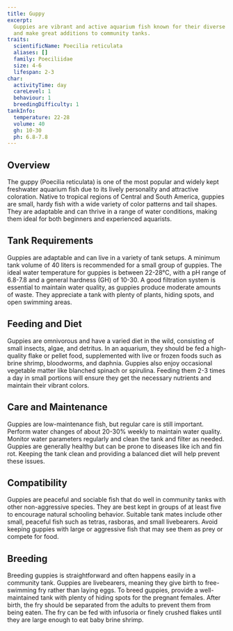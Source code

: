 ```yaml
---
title: Guppy
excerpt:
  Guppies are vibrant and active aquarium fish known for their diverse colors and patterns. They are easy to care for
  and make great additions to community tanks.
traits:
  scientificName: Poecilia reticulata
  aliases: []
  family: Poeciliidae
  size: 4-6
  lifespan: 2-3
char:
  activityTime: day
  careLevel: 1
  behaviour: 1
  breedingDifficulty: 1
tankInfo:
  temperature: 22-28
  volume: 40
  gh: 10-30
  ph: 6.8-7.8
---
```


## Overview

The guppy (Poecilia reticulata) is one of the most popular and widely kept freshwater aquarium fish due to its lively
personality and attractive coloration. Native to tropical regions of Central and South America, guppies are small, hardy
fish with a wide variety of color patterns and tail shapes. They are adaptable and can thrive in a range of water
conditions, making them ideal for both beginners and experienced aquarists.

## Tank Requirements

Guppies are adaptable and can live in a variety of tank setups. A minimum tank volume of 40 liters is recommended for a
small group of guppies. The ideal water temperature for guppies is between 22-28°C, with a pH range of 6.8-7.8 and a
general hardness (GH) of 10-30. A good filtration system is essential to maintain water quality, as guppies produce
moderate amounts of waste. They appreciate a tank with plenty of plants, hiding spots, and open swimming areas.

## Feeding and Diet

Guppies are omnivorous and have a varied diet in the wild, consisting of small insects, algae, and detritus. In an
aquarium, they should be fed a high-quality flake or pellet food, supplemented with live or frozen foods such as brine
shrimp, bloodworms, and daphnia. Guppies also enjoy occasional vegetable matter like blanched spinach or spirulina.
Feeding them 2-3 times a day in small portions will ensure they get the necessary nutrients and maintain their vibrant
colors.

## Care and Maintenance

Guppies are low-maintenance fish, but regular care is still important. Perform water changes of about 20-30% weekly to
maintain water quality. Monitor water parameters regularly and clean the tank and filter as needed. Guppies are
generally healthy but can be prone to diseases like ich and fin rot. Keeping the tank clean and providing a balanced
diet will help prevent these issues.

## Compatibility

Guppies are peaceful and sociable fish that do well in community tanks with other non-aggressive species. They are best
kept in groups of at least five to encourage natural schooling behavior. Suitable tank mates include other small,
peaceful fish such as tetras, rasboras, and small livebearers. Avoid keeping guppies with large or aggressive fish that
may see them as prey or compete for food.

## Breeding

Breeding guppies is straightforward and often happens easily in a community tank. Guppies are livebearers, meaning they
give birth to free-swimming fry rather than laying eggs. To breed guppies, provide a well-maintained tank with plenty of
hiding spots for the pregnant females. After birth, the fry should be separated from the adults to prevent them from
being eaten. The fry can be fed with infusoria or finely crushed flakes until they are large enough to eat baby brine
shrimp.
